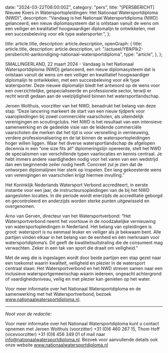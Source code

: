 
  date: "2024-03-22T06:00:00Z",
  category: "pers",
  title:
    "[PERSBERICHT] Nieuwe Koers in Watersportopleidingen: Het Nationaal Watersportdiploma (NWD)",
  description:
    "Vandaag is het Nationaal Watersportdiploma (NWD) gelanceerd, een nieuw diplomasysteem dat is ontstaan vanuit de wens om een veiliger en kwalitatief hoogwaardiger diplomalijn te ontwikkelen, met een succesbeleving voor elk type watersporter.",
};

  title: article.title,
  description: article.description,
  openGraph: {
    title: article.title,
    description: article.description,
    url: "/actueel/YBIkPIk2-persbericht-aankondiging-nationaal-watersportdiploma",
    type: "article",
  },
};


SMALLINGERLAND, 22 maart 2024 - Vandaag is het Nationaal Watersportdiploma (NWD)
gelanceerd, een nieuw diplomasysteem dat is ontstaan vanuit de wens om een
veiliger en kwalitatief hoogwaardiger diplomalijn te ontwikkelen, met een
succesbeleving voor elk type watersporter. Deze nieuwe diplomalijn biedt het
antwoord op de wens voor een overzichtelijke, gespecialiseerde en professionele
sector, terwijl er recht wordt gedaan aan de veelzijdigheid binnen het
watersportlandschap.

Jeroen Wolthuis, voorzitter van het NWD, benadrukt het belang van deze stap:
“Deze lancering markeert de start van een nieuw tijdperk voor vaaropleidingen
bij zowel commerciële vaarscholen, als uiteindelijk verenigingen en
scoutingclubs. Het NWD is het resultaat van een intensieve samenwerking en de
gedeelde visie van de leidende commerciële vaarscholen die merken dat het tijd
is voor versnelling in vernieuwing, verdere professionalisering en de lat binnen
de watersportopleidingen hoger willen liggen. Waar het diverse
watersportlandschap de afgelopen decennia in een “one size fits all”
diplomeringslijn opereerde, stelt het NWD de specialismen van verschillende
typen vaarlocaties en kennis centraal. Je hebt immers andere vaardigheden nodig
voor het varen van een wedstrijd dan een beginnende zeiler nodig heeft. Concreet
zul je zien dat de ontworpen diplomalijnen hier sterk op inspelen. Een lang
gekoesterde wens van verenigingen en vaarscholen krijgt hiermee invulling.”

Het Koninklijk Nederlands Watersport Verbond accrediteert, in eerste instantie
voor een jaar, de instructeursopleidingen van de bij het NWD aangesloten
locaties. In die periode wordt enerzijds de accreditatie geborgd en
gecontroleerd en anderzijds worden sterke punten uitgewisseld en overgenomen.

Arno van Gerven, directeur van het Watersportverbond: “Het Watersportverbond
neemt het voortouw in de noodzakelijke vernieuwing van watersportopleidingen in
Nederland. Het belang van opleidingen is groot: watersport is nu eenmaal leuker
en veiliger als je bekwaam bent. Alle partijen vinden elkaar in het belang van
de eenheid en één merknaam voor watersportdiploma’s. Dit geeft de
kwaliteitsuitstraling die de consument mag verwachten. Zeker in een tak van
sport die draait om veiligheid.”

Met de weg die is ingeslagen wordt door beide partijen een stap gezet naar een
toekomst waarin kwaliteit, veiligheid en plezier in de watersport centraal
staan. Het Watersportverbond en het NWD streven samen naar een inclusieve
watersportgemeenschap waarin iedereen, ongeacht achtergrond of
vaardigheidsniveau, veilig en met plezier kan genieten op het water.

Voor meer informatie over het Nationaal Watersportdiploma en de samenwerking met
het Watersportverbond, bezoek www.nationaalwatersportdiploma.nl.

---

_Noot voor de redactie:_

Voor meer informatie over het Nationaal Watersportdiploma kunt u contact opnemen
met Jeroen Wolthuis (voorzitter) +31 (0)6 460 267 15, Thom Hoff (vicevoorzitter)
+31 (0)6 456 349 01 of mail naar info@nationaalwatersportdiploma.nl. Bezoek voor
aanvullende details ook onze website www.nationaalwatersportdiploma.nl
